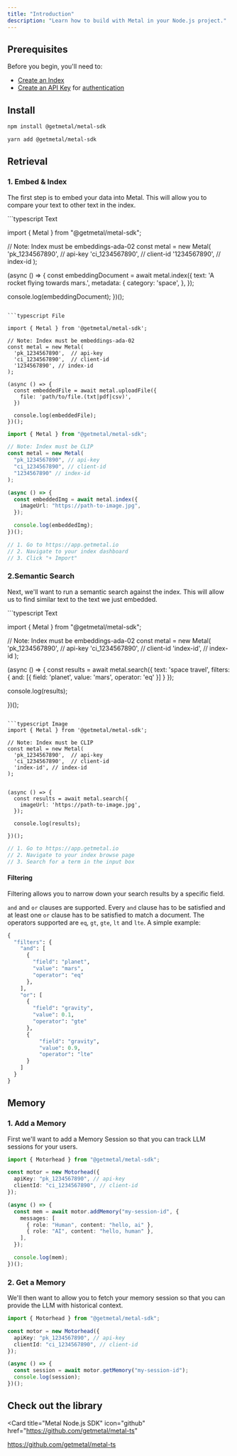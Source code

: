```yaml
---
title: "Introduction"
description: "Learn how to build with Metal in your Node.js project."
---
```


## Prerequisites

Before you begin, you'll need to:

- [Create an Index](/misc-create-index)
- [Create an API Key](/misc-get-keys) for [authentication](/api-reference/introduction#authentication)

## Install

<CodeGroup>

```bash npm
npm install @getmetal/metal-sdk
```

```bash yarn
yarn add @getmetal/metal-sdk
```

</CodeGroup>

## Retrieval

### 1. Embed & Index

The first step is to embed your data into Metal. This will allow you to compare your text to other text in the index.

<CodeGroup>
```typescript Text

import { Metal } from "@getmetal/metal-sdk";

// Note: Index must be embeddings-ada-02
const metal = new Metal(
'pk_1234567890', // api-key
'ci_1234567890', // client-id
'1234567890', // index-id
);

(async () => {
const embeddingDocument = await metal.index({
text: 'A rocket flying towards mars.',
metadata: {
category: 'space',
},
});

console.log(embeddingDocument);
})();

````

```typescript File

import { Metal } from '@getmetal/metal-sdk';

// Note: Index must be embeddings-ada-02
const metal = new Metal(
  'pk_1234567890',  // api-key
  'ci_1234567890',  // client-id
  '1234567890', // index-id
);

(async () => {
  const embeddedFile = await metal.uploadFile({
    file: 'path/to/file.(txt|pdf|csv)',
  })

  console.log(embeddedFile);
})();
````

```typescript Image
import { Metal } from "@getmetal/metal-sdk";

// Note: Index must be CLIP
const metal = new Metal(
  "pk_1234567890", // api-key
  "ci_1234567890", // client-id
  "1234567890" // index-id
);

(async () => {
  const embeddedImg = await metal.index({
    imageUrl: "https://path-to-image.jpg",
  });

  console.log(embeddedImg);
})();
```

```typescript Web UI
// 1. Go to https://app.getmetal.io
// 2. Navigate to your index dashboard
// 3. Click "+ Import"
```

</CodeGroup>

### 2.Semantic Search

Next, we'll want to run a semantic search against the index. This will allow us to find similar text to the text we just embedded.

<CodeGroup>
```typescript Text

import { Metal } from "@getmetal/metal-sdk";

// Note: Index must be embeddings-ada-02
const metal = new Metal(
'pk_1234567890', // api-key
'ci_1234567890', // client-id
'index-id', // index-id
);

(async () => {
const results = await metal.search({
text: 'space travel',
filters: { and: [{ field: 'planet', value: 'mars', operator: 'eq' }] }
});

console.log(results);

})();

````

```typescript Image
import { Metal } from '@getmetal/metal-sdk';

// Note: Index must be CLIP
const metal = new Metal(
  'pk_1234567890',  // api-key
  'ci_1234567890',  // client-id
  'index-id', // index-id
);


(async () => {
  const results = await metal.search({
    imageUrl: 'https://path-to-image.jpg',
  });

  console.log(results);

})();
````

```typescript Web UI
// 1. Go to https://app.getmetal.io
// 2. Navigate to your index browse page
// 3. Search for a term in the input box
```

</CodeGroup>

#### Filtering

Filtering allows you to narrow down your search results by a specific field.

`and` and `or` clauses are supported. Every `and` clause has to be satisfied and at least one `or` clause has to be satisfied to match a document. The operators supported are `eq`, `gt`, `gte`, `lt` and `lte`. A simple example:

```python
{
  "filters": {
    "and": [
      {
        "field": "planet",
        "value": "mars",
        "operator": "eq"
      },
    ],
    "or": [
      {
        "field": "gravity",
        "value": 0.1,
        "operator": "gte"
      },
      {
          "field": "gravity",
          "value": 0.9,
          "operator": "lte"
      }
    ]
  }
}
```

## Memory

### 1. Add a Memory

First we'll want to add a Memory Session so that you can track LLM sessions for your users.

```typescript
import { Motorhead } from "@getmetal/metal-sdk";

const motor = new Motorhead({
  apiKey: "pk_1234567890", // api-key
  clientId: "ci_1234567890", // client-id
});

(async () => {
  const mem = await motor.addMemory("my-session-id", {
    messages: [
      { role: "Human", content: "hello, ai" },
      { role: "AI", content: "hello, human" },
    ],
  });

  console.log(mem);
})();
```

### 2. Get a Memory

We'll then want to allow you to fetch your memory session so that you can provide the LLM with historical context.

```typescript
import { Motorhead } from "@getmetal/metal-sdk";

const motor = new Motorhead({
  apiKey: "pk_1234567890", // api-key
  clientId: "ci_1234567890", // client-id
});

(async () => {
  const session = await motor.getMemory("my-session-id");
  console.log(session);
})();
```

## Check out the library

<Card
  title="Metal Node.js SDK"
  icon="github"
  href="https://github.com/getmetal/metal-ts"
>
  https://github.com/getmetal/metal-ts
</Card>
